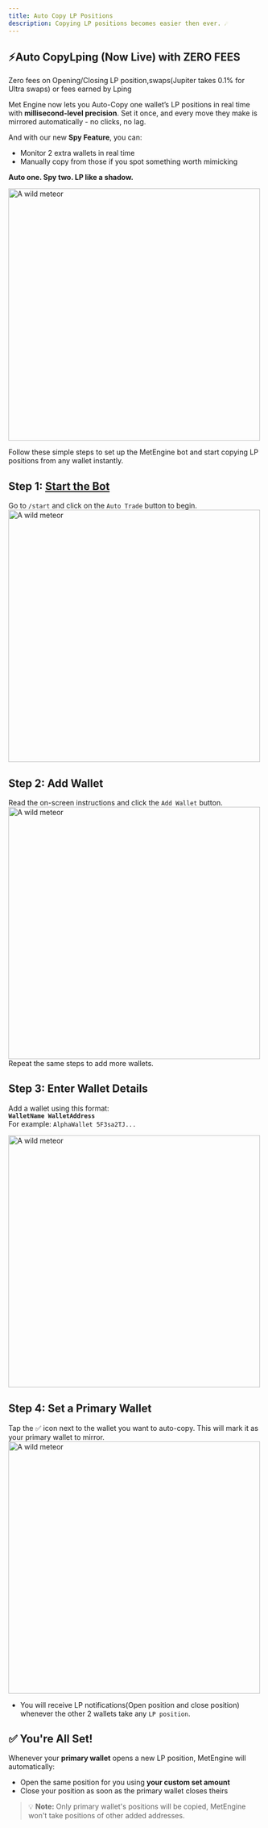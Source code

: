 ```yaml
---
title: Auto Copy LP Positions
description: Copying LP positions becomes easier then ever. ☄️
---
```

## ⚡**Auto CopyLping (Now Live) with ZERO FEES**
<Callout> Zero fees on Opening/Closing LP position,swaps(Jupiter takes 0.1% for Ultra swaps) or fees earned by Lping</Callout>

Met Engine now lets you Auto-Copy one wallet’s LP positions in real time with **millisecond-level precision**. 
Set it once, and every move they make is mirrored automatically - no clicks, no lag.

And with our new **Spy Feature**, you can:

- ⁠Monitor 2 extra wallets in real time
- ⁠Manually copy from those if you spot something worth mimicking

**Auto one. Spy two. LP like a shadow.**

<img src="../../../cp6.png" alt="A wild meteor" width="500" height="500"></img>

Follow these simple steps to set up the MetEngine bot and start copying LP positions from any wallet instantly.
## **Step 1: [Start the Bot](https://t.me/met_engine_bot)**
Go to `/start` and click on the `Auto Trade` button to begin.
<img src="../../../cp1.png" alt="A wild meteor" width="500" height="500"></img>

## **Step 2: Add Wallet**<br/>
Read the on-screen instructions and click the `Add Wallet` button.
<img src="../../../cp2.png" alt="A wild meteor" width="500" height="500"></img>
Repeat the same steps to add more wallets.<br/>
## **Step 3: Enter Wallet Details**
Add a wallet using this format:  
**`WalletName WalletAddress`**  
For example: `AlphaWallet 5F3sa2TJ...`

<img src="../../../cp3.png" alt="A wild meteor" width="500" height="500"></img>
## **Step 4: Set a Primary Wallet**
Tap the ✅ icon next to the wallet you want to auto-copy. This will mark it as your primary wallet to mirror.
<img src="../../../cp4.png" alt="A wild meteor" width="500" height="500"></img>
- You will receive LP notifications(Open position and close position) whenever the other 2 wallets take any `LP position`.

## ✅ You're All Set!

Whenever your **primary wallet** opens a new LP position, MetEngine will automatically:

- Open the same position for you using **your custom set amount**
- Close your position as soon as the primary wallet closes theirs

> 💡 **Note:** Only primary wallet's positions will be copied, MetEngine won't take positions of other added addresses.